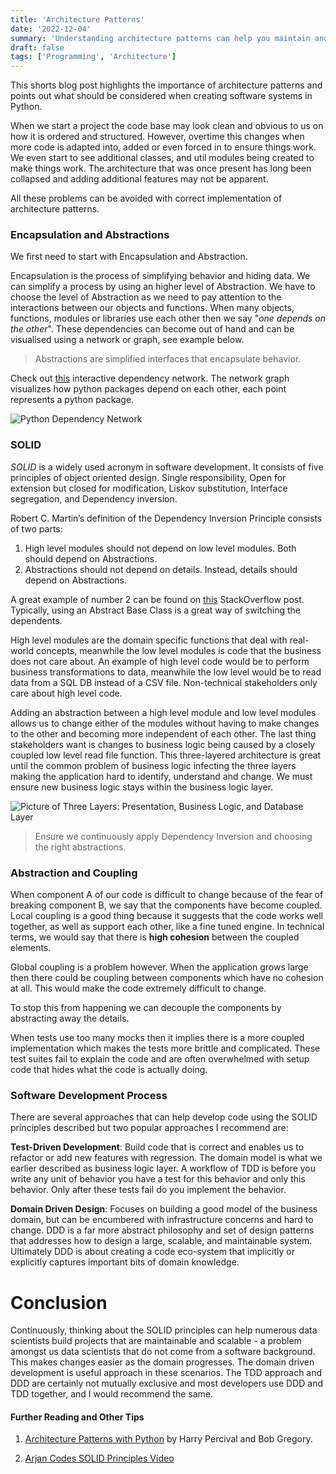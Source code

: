 ```yaml
---
title: 'Architecture Patterns'
date: '2022-12-04'
summary: 'Understanding architecture patterns can help you maintain and develop code much easier.'
draft: false
tags: ['Programming', 'Architecture']
---
```


This shorts blog post highlights the importance of architecture patterns and points out what should be considered when creating software systems in Python. 

When we start a project the code base may look clean and obvious to us on how it is ordered and structured. However, overtime this changes when more code is adapted into, added or even forced in to ensure things work. We even start to see additional classes, and util modules being created to make things work. The architecture that was once present has long been collapsed and adding additional features may not be apparent.

All these problems can be avoided with correct implementation of architecture patterns.

### Encapsulation and Abstractions

We first need to start with Encapsulation and Abstraction.

Encapsulation is the process of simplifying behavior and hiding data. We can simplify a process by using an higher level of Abstraction. We have to choose the level of Abstraction as we need to pay attention to the interactions between our objects and functions. When many objects, functions, modules or libraries use each other then we say "*one depends on the other*". These dependencies can become out of hand and can be visualised using a network or graph, see example below. 

> Abstractions are simplified interfaces that encapsulate behavior.

Check out [this](https://kgullikson88.github.io/blog/Javascript/PypiGraph/Requirements_clipped/network/) interactive dependency network. The network graph visualizes how python packages depend on each other, each point represents a python package.

![Python Dependency Network](/static/images/ArchitecturePatterns/PypiGraph.png)

### SOLID

*SOLID* is a widely used acronym in software development. It consists of five principles of object oriented design. Single responsibility, Open for extension but closed for modification, Liskov substitution, Interface segregation, and Dependency inversion. 

Robert C. Martin’s definition of the Dependency Inversion Principle consists of two parts:


1. High level modules should not depend on low level modules. Both should depend on Abstractions.
2. Abstractions should not depend on details. Instead, details should depend on Abstractions.

A great example of number 2 can be found on [this](https://stackoverflow.com/a/68911711) StackOverflow post. Typically, using an Abstract Base Class is a great way of switching the dependents.

High level modules are the domain specific functions that deal with real-world concepts, meanwhile the low level modules is code that the business does not care about. An example of high level code would be to perform business transformations to data, meanwhile the low level would be to read data from a SQL DB instead of a CSV file. Non-technical stakeholders only care about high level code.


Adding an abstraction between a high level module and low level modules allows us to change either of the modules without having to make changes to the other and becoming more independent of each other. The last thing stakeholders want is changes to business logic being caused by a closely coupled low level read file function. This three-layered architecture is great until the common problem of business logic infecting the three layers making the application hard to identify, understand and change. We must ensure new business logic stays within the business logic layer.


![Picture of Three Layers: Presentation, Business Logic, and Database Layer](/static/images/ArchitecturePatterns/three_levels_abstraction.png)

> Ensure we continuously apply Dependency Inversion and choosing the right abstractions.

### Abstraction and Coupling 

When component A of our code is difficult to change because of the fear of breaking component B, we say that the components have become coupled. Local coupling is a good thing because it suggests that the code works well together, as well as support each other, like a fine tuned engine. In technical terms, we would say that there is **high cohesion** between the coupled elements. 

Global coupling is a problem however. When the application grows large then there could be coupling between components which have no cohesion at all. This would make the code extremely difficult to change. 

To stop this from happening we can decouple the components by abstracting away the details.

When tests use too many mocks then it implies there is a more coupled implementation which makes the tests more brittle and complicated. These test suites fail to explain the code and are often overwhelmed with setup code that hides what the code is actually doing.


### Software Development Process

There are several approaches that can help develop code using the SOLID principles described but two popular approaches I recommend are:

**Test-Driven Development**: Build code that is correct and enables us to refactor or add new features with regression. The domain model is what we earlier described as business logic layer. A workflow of TDD is before you write any unit of behavior you have a test for this behavior and only this behavior. Only after these tests fail do you implement the behavior. 

**Domain Driven Design**: Focuses on building a good model of the business domain, but can be encumbered with infrastructure concerns and hard to change. DDD is a far more abstract philosophy and set of design patterns that addresses how to design a large, scalable, and maintainable system. Ultimately DDD is about creating a code eco-system that implicitly or explicitly captures important bits of domain knowledge.


# Conclusion

Continuously, thinking about the SOLID principles can help numerous data scientists build projects that are maintainable and scalable - a problem amongst us data scientists that do not come from a software background. This makes changes easier as the domain progresses. The domain driven development is useful approach in these scenarios. The TDD approach and DDD are certainly not mutually exclusive and most developers use DDD and TDD together, and I would recommend the same.


#### Further Reading and Other Tips

1. [Architecture Patterns with Python](https://www.oreilly.com/library/view/architecture-patterns-with/9781492052197) by Harry Percival and Bob Gregory.


2. [Arjan Codes SOLID Principles Video](https://youtu.be/pTB30aXS77U)
